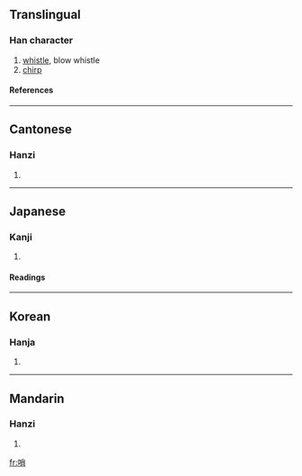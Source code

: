 ==Translingual==
===Han character===
{{Han char|rn=30|rad=口|as=07|sn=10|four=6902<sub>7</sub>|canj=口火月 (RFB)}}
# [[whistle]], blow whistle
# [[chirp]]
====References====
{{Han ref|kx=0190.130|dkj=03646|dj=0409.300|hdz=10628.010|uh=54E8|ud=21736|bh=ADEF|bd=44527}}
----
==Cantonese==
===Hanzi===
{{yue-hanzi|jyut=|y=saau3}}
# {{defn|Cantonese}}
----
==Japanese==
===Kanji===
{{ja-kanji|grade=|rs=口07}}
# {{defn|Japanese}} 
====Readings====
{{ja-readings|on=[[しょう]] (shō)|kun=[[みはり]] (mihari)}}
----
==Korean==
===Hanja===
{{ko-hanja|hangeul=[[초]], [[소]]|rv=cho, so|mr=ch'o, so}}
# {{defn|Korean}}
----
==Mandarin==
===Hanzi===
{{cmn-hanzi|pin=[[shào]] ([[shao4]])|wg=shao<sup>4</sup>}}
# {{defn|Mandarin}}

[[fr:哨]]